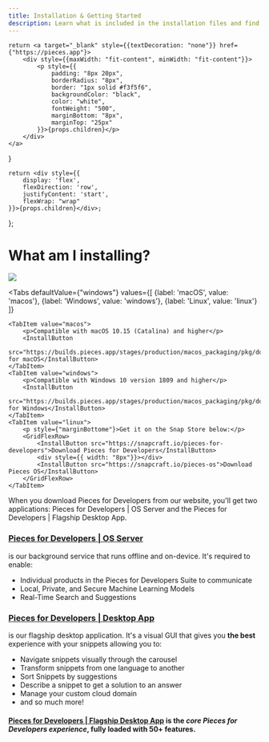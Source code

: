 ```yaml
---
title: Installation & Getting Started
description: Learn what is included in the installation files and find the right set of instructions for your operating system.
---
```


    return <a target="_blank" style={{textDecoration: "none"}} href={"https://pieces.app"}>
        <div style={{maxWidth: "fit-content", minWidth: "fit-content"}}>
            <p style={{
                padding: "8px 20px",
                borderRadius: "8px",
                border: "1px solid #f3f5f6",
                backgroundColor: "black",
                color: "white",
                fontWeight: "500",
                marginBottom: "8px",
                marginTop: "25px"
            }}>{props.children}</p>
        </div>
    </a>
}

    return <div style={{
        display: 'flex',
        flexDirection: 'row',
        justifyContent: 'start',
        flexWrap: "wrap"
    }}>{props.children}</div>;
};

<link rel="canonical" href="https://docs.pieces.app/installation-getting-started/what-am-i-installing" />

# What am I installing?

![](/assets/what_am_installing.png)

<Tabs
    defaultValue={"windows"}
    values={[
        {label: 'macOS', value: 'macos'},
        {label: 'Windows', value: 'windows'},
        {label: 'Linux', value: 'linux'}
    ]}
>
    <TabItem value="macos">
        <p>Compatible with macOS 10.15 (Catalina) and higher</p>
        <InstallButton
            src="https://builds.pieces.app/stages/production/macos_packaging/pkg/download">Download for macOS</InstallButton>
    </TabItem>
    <TabItem value="windows">
        <p>Compatible with Windows 10 version 1809 and higher</p>
        <InstallButton
            src="https://builds.pieces.app/stages/production/macos_packaging/pkg/download">Download for Windows</InstallButton>
    </TabItem>
    <TabItem value="linux">
        <p style={"marginBottome"}>Get it on the Snap Store below:</p>
        <GridFlexRow>
            <InstallButton src="https://snapcraft.io/pieces-for-developers">Download Pieces for Developers</InstallButton>
            <div style={{ width: "8px"}}></div>
            <InstallButton src="https://snapcraft.io/pieces-os">Download Pieces OS</InstallButton>
        </GridFlexRow>
    </TabItem>
</Tabs>


When you download Pieces for Developers from our website, you'll get two applications: Pieces for Developers | OS Server and the Pieces for Developers | Flagship Desktop App. 

### <a target="_blank" href="{{ links.website.pfd_desktop_install }}">Pieces for Developers | OS Server</a>

is our background service that runs offline and on-device. It's required to enable:
- Individual products in the Pieces for Developers Suite to communicate
- Local, Private, and Secure Machine Learning Models
- Real-Time Search and Suggestions

### <a target="_blank" href="{{ links.website.pfd_desktop_install }}">Pieces for Developers | Desktop App</a>

is our flagship desktop application. It's a visual GUI that gives you **the best** experience with your snippets allowing you to:
- Navigate snippets visually through the carousel
- Transform snippets from one language to another
- Sort Snippets by suggestions
- Describe a snippet to get a solution to an answer
- Manage your custom cloud domain
- and so much more!

#### <a target="_blank" href="{{ links.website.pfd_desktop_install }}">Pieces for Developers | Flagship Desktop App</a> is the _core Pieces for Developers experience_, fully loaded with 50+ features.